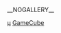 {{Category game cover header|GameCube}}

[[Category:任天堂GameCube游戏|μ]]
[[Category:电子游戏封面|GameCube]]

__NOGALLERY__